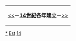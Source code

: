 {| class="toccolours" style="margin: 1em auto 1em auto"
|[[:Category:13世紀各年建立|<<]]－'''[[14世紀|14世紀]]各年建立'''－[[:Category:15世紀各年建立|>>]]
|}

[[Category:14世紀建立|*]]
[[Category:14世纪各年|Est]]
[[Category:各年建立|14]]